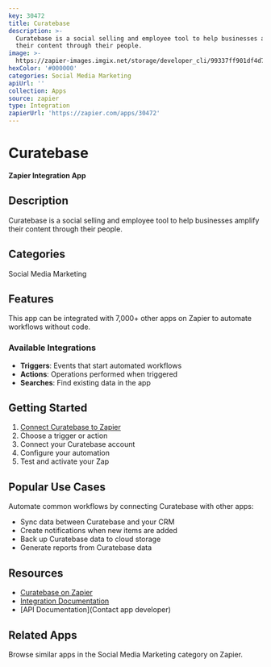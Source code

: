 ```yaml
---
key: 30472
title: Curatebase
description: >-
  Curatebase is a social selling and employee tool to help businesses amplify
  their content through their people.
image: >-
  https://zapier-images.imgix.net/storage/developer_cli/99337ff901df4d7013f9dcedb9b9a367.png?auto=format%2Ccompress&ixlib=python-3.0.0&q=50
hexColor: '#000000'
categories: Social Media Marketing
apiUrl: ''
collection: Apps
source: zapier
type: Integration
zapierUrl: 'https://zapier.com/apps/30472'
---
```

# Curatebase

**Zapier Integration App**

## Description

Curatebase is a social selling and employee tool to help businesses amplify their content through their people.

## Categories

Social Media Marketing

## Features

This app can be integrated with 7,000+ other apps on Zapier to automate workflows without code.

### Available Integrations

- **Triggers**: Events that start automated workflows
- **Actions**: Operations performed when triggered
- **Searches**: Find existing data in the app

## Getting Started

1. [Connect Curatebase to Zapier](https://zapier.com/apps/30472)
2. Choose a trigger or action
3. Connect your Curatebase account
4. Configure your automation
5. Test and activate your Zap

## Popular Use Cases

Automate common workflows by connecting Curatebase with other apps:

- Sync data between Curatebase and your CRM
- Create notifications when new items are added
- Back up Curatebase data to cloud storage
- Generate reports from Curatebase data

## Resources

- [Curatebase on Zapier](https://zapier.com/apps/30472)
- [Integration Documentation](https://zapier.com/apps/30472/integrations)
- [API Documentation](Contact app developer)

## Related Apps

Browse similar apps in the Social Media Marketing category on Zapier.
